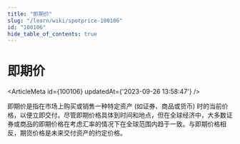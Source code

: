 ```yaml
---
title: "即期价"
slug: "/learn/wiki/spotprice-100106"
id: "100106"
hide_table_of_contents: true
---
```



# 即期价

<ArticleMeta id={100106} updatedAt={'2023-09-26 13:58:47'} />
<div className='border-solid border-b border-t-0 my-4 border-[var(--ifm-color-gray-300)]' />

即期价是指在市场上购买或销售一种特定资产 (如证券、商品或货币) 时的当前价格，以便立即交付。尽管即期价格具体到时间和地点，但在全球经济中，大多数证券或商品的即期价格在考虑汇率的情况下在全球范围内趋于一致。与即期价格相反，期货价格是未来交付资产的约定价格。
